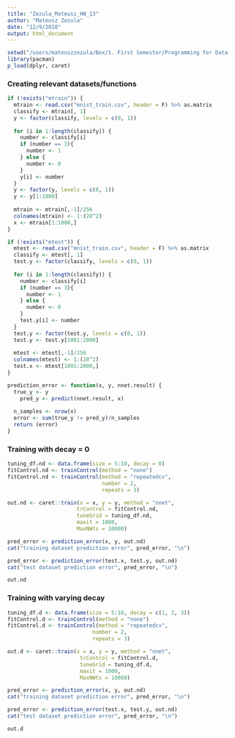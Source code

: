```yaml
---
title: "Zezula_Mateusz_HW_13"
author: "Mateusz Zezula"
date: "12/9/2018"
output: html_document
---
```


```r
setwd("/users/mateuszzezula/Box/1. First Semester/Programming for Data Science/Homework/homework_13/Homework-13/Zezula")
library(pacman)
p_load(dplyr, caret)
```

### Creating relevant datasets/functions
```r
if (!exists("mtrain")) {
  mtrain <- read.csv("mnist_train.csv", header = F) %>% as.matrix
  classify <- mtrain[, 1]
  y <- factor(classify, levels = c(0, 1))
  
  for (i in 1:length(classify)) {
    number <- classify[i]
    if (number == 3){
      number <- 1
    } else {
      number <- 0
    }
    y[i] <- number
  }
  y <- factor(y, levels = c(0, 1))
  y <- y[1:1000]
  
  mtrain <- mtrain[,-1]/256 
  colnames(mtrain) <- 1:(28^2)
  x <- mtrain[1:1000,]
}

if (!exists("mtest")) {
  mtest <- read.csv("mnist_train.csv", header = F) %>% as.matrix
  classify <- mtest[, 1]
  test.y <- factor(classify, levels = c(0, 1))
  
  for (i in 1:length(classify)) {
    number <- classify[i]
    if (number == 3){
      number <- 1
    } else {
      number <- 0
    }
    test.y[i] <- number
  }
  test.y <- factor(test.y, levels = c(0, 1))
  test.y <- test.y[1001:2000]
  
  mtest <- mtest[,-1]/256 
  colnames(mtest) <- 1:(28^2)
  test.x <- mtest[1001:2000,]
}

prediction_error <- function(x, y, nnet.result) {
  true_y <- y
    pred_y <- predict(nnet.result, x)
  
  n_samples <- nrow(x)
  error <- sum(true_y != pred_y)/n_samples
  return (error)
}
```


### Training with decay = 0 
```r
tuning_df.nd <- data.frame(size = 5:10, decay = 0)
fitControl.nd <- trainControl(method = "none")
fitControl.nd <- trainControl(method = "repeatedcv",
                              number = 2,
                              repeats = 3)

out.nd <- caret::train(x = x, y = y, method = "nnet",
                      trControl = fitControl.nd,
                      tuneGrid = tuning_df.nd, 
                      maxit = 1000, 
                      MaxNWts = 10000)

pred_error <- prediction_error(x, y, out.nd)
cat("training dataset prediction error", pred_error, "\n")

pred_error <- prediction_error(test.x, test.y, out.nd)
cat("test dataset prediction error", pred_error, "\n")

out.nd
```


### Training with varying decay
```r
tuning_df.d <- data.frame(size = 5:10, decay = c(1, 2, 3))
fitControl.d <- trainControl(method = "none")
fitControl.d <- trainControl(method = "repeatedcv",
                           number = 2,
                           repeats = 3)

out.d <- caret::train(x = x, y = y, method = "nnet",
                       trControl = fitControl.d,
                       tuneGrid = tuning_df.d, 
                       maxit = 1000, 
                       MaxNWts = 10000)

pred_error <- prediction_error(x, y, out.nd)
cat("training dataset prediction error", pred_error, "\n")

pred_error <- prediction_error(test.x, test.y, out.nd)
cat("test dataset prediction error", pred_error, "\n")

out.d
```
